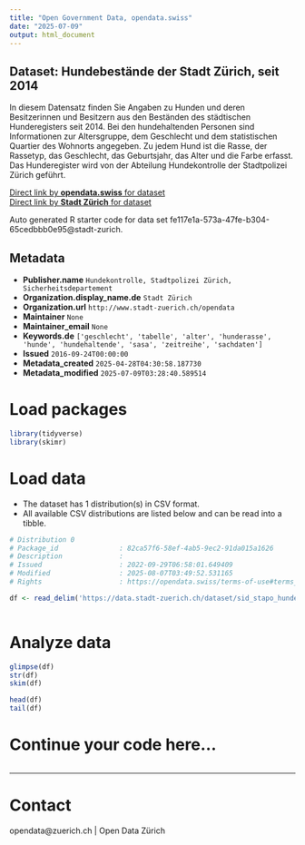 ```yaml
---
title: "Open Government Data, opendata.swiss"
date: "2025-07-09"
output: html_document
---
```


## Dataset: Hundebestände der Stadt Zürich, seit 2014

In diesem Datensatz finden Sie Angaben zu Hunden und deren Besitzerinnen und Besitzern aus den Beständen des städtischen Hunderegisters seit 2014.
Bei den hundehaltenden Personen sind Informationen zur Altersgruppe, dem Geschlecht und dem statistischen Quartier des Wohnorts angegeben. Zu jedem Hund ist die Rasse, der Rassetyp, das Geschlecht, das Geburtsjahr, das Alter und die Farbe erfasst. Das Hunderegister wird von der Abteilung Hundekontrolle der Stadtpolizei Zürich geführt.

[Direct link by **opendata.swiss** for dataset](https://opendata.swiss/de/dataset/hundebestande-der-stadt-zurich-seit-2014)<br>
[Direct link by **Stadt Zürich** for dataset](https://data.stadt-zuerich.ch/dataset/sid_stapo_hundebestand_od1001)

Auto generated R starter code for data set fe117e1a-573a-47fe-b304-65cedbbb0e95@stadt-zurich.

## Metadata

- **Publisher.name** `Hundekontrolle, Stadtpolizei Zürich, Sicherheitsdepartement`
- **Organization.display_name.de** `Stadt Zürich`
- **Organization.url** `http://www.stadt-zuerich.ch/opendata`
- **Maintainer** `None`
- **Maintainer_email** `None`
- **Keywords.de** `['geschlecht', 'tabelle', 'alter', 'hunderasse', 'hunde', 'hundehaltende', 'sasa', 'zeitreihe', 'sachdaten']`
- **Issued** `2016-09-24T00:00:00`
- **Metadata_created** `2025-04-28T04:30:58.187730`
- **Metadata_modified** `2025-07-09T03:28:40.589514`


# Load packages

```r

library(tidyverse)
library(skimr)

```

# Load data

-   The dataset has 1 distribution(s) in CSV format.
-   All available CSV distributions are listed below and can be read into a tibble.

```r

# Distribution 0
# Package_id               : 82ca57f6-58ef-4ab5-9ec2-91da015a1626
# Description              : 
# Issued                   : 2022-09-29T06:58:01.649409
# Modified                 : 2025-08-07T03:49:52.531165
# Rights                   : https://opendata.swiss/terms-of-use#terms_open

df <- read_delim('https://data.stadt-zuerich.ch/dataset/sid_stapo_hundebestand_od1001/download/KUL100OD1001.csv')



```

# Analyze data

```r

glimpse(df)
str(df)
skim(df)

head(df)
tail(df)

```

# Continue your code here...

```r

```

------------------------------------------------------------------------

# Contact

opendata@zuerich.ch | Open Data Zürich
